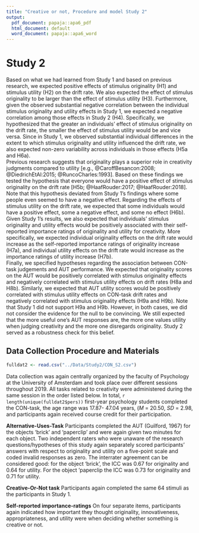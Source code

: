 ```yaml
---
title: "Creative or not, Procedure and model Study 2"
output:
  pdf_document: papaja::apa6_pdf
  html_document: default
  word_document: papaja::apa6_word
---
```


# Study 2

Based on what we had learned from Study 1 and based on previous research, we expected positive effects of stimulus originality (H1) and stimulus utility (H2) on the drift rate. We also expected the effect of stimulus originality to be larger than the effect of stimulus utility (H3). Furthermore, given the observed substantial negative correlation between the individual stimulus originality and utility effects in Study 1, we expected a negative correlation among those effects in Study 2 (H4). Specifically, we hypothesized that the greater an individuals’ effect of stimulus originality on the drift rate, the smaller the effect of stimulus utility would be and vice versa. Since in Study 1, we observed substantial individual differences in the extent to which stimulus originality and utility influenced the drift rate, we also expected non-zero variability across individuals in those effects (H5a and H6a).  
  Previous research suggests that originality plays a superior role in creativity judgments compared to utility [e.g., @CaroffBesancon:2008; @DiedrichEtAl:2015; @RuncoCharles:1993]. Based on these findings we tested the hypothesis that everyone would have a positive effect of stimulus originality on the drift rate [H5b; @HaafRouder:2017; @HaafRouder:2018]. Note that this hypothesis deviated from Study 1’s findings where some people even seemed to have a negative effect. Regarding the effects of stimulus utility on the drift rate, we expected that some individuals would have a positive effect, some a negative effect, and some no effect (H6b).
Given Study 1’s results, we also expected that individuals’ stimulus originality and utility effects would be positively associated with their self-reported importance ratings of originality and utility for creativity. More specifically, we expected  individual originality effects on the drift rate would increase as the self-reported importance ratings of originality increase (H7a), and individual utility effects on the drift rate would increase as the importance ratings of utility increase (H7b).  
  Finally, we specified hypotheses regarding the association between CON-task judgements and AUT performance. We expected that originality scores on the AUT would be positively correlated with stimulus originality effects and negatively correlated with stimulus utility effects on drift rates (H8a and H8b). Similarly, we expected that AUT utility scores would be positively correlated with stimulus utility effects on CON-task drift rates and negatively correlated with stimulus originality effects (H9a and H9b). Note that Study 1 did not support H9a and H9b. However, in both cases, we did not consider the evidence for the null to be convincing. We still expected that the more useful one’s AUT responses are, the more one values utility when judging creativity and the more one disregards originality. Study 2 served as a robustness check for this belief.


## Data Collection Procedure and Materials 

```r
fulldat2 <- read.csv("../Data/Study2/CON_S2.csv")
```

Data collection was again centrally organized by the faculty of Psychology at the University of Amsterdam and took place over different sessions throughout 2019. All tasks related to creativity were administered during the same session in the order listed below. In total, `r length(unique(fulldat2$pers))` first-year psychology students completed the CON-task, the age range was 17.87- 47.04 years, (*M* = 20.50, *SD* = 2.98, and participants again received course credit for their participation.

**Alternative-Uses-Task** Participants completed the AUT (Guilford, 1967) for the objects 'brick' and 'paperclip' and were again given two minutes for each object. Two independent raters who were unaware of the research questions/hypotheses of this study again separately scored participants' answers with respect to originality and utility on a five-point scale and coded invalid responses as zero. The interrater agreement can be considered good: for the object 'brick', the ICC was 0.67 for originality and 0.64 for utility. For the object 'paperclip the ICC was 0.73 for originality and 0.71 for utility. 

**Creative-Or-Not task** Participants again completed the same 64 stimuli as the participants in Study 1.

**Self-reported importance-ratings** On four separate items, participants again indicated how important they thought originality, innovativeness, appropriateness, and utility were when deciding whether something is creative or not.

